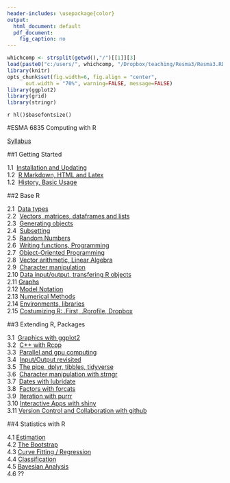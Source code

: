 ---
header-includes: \usepackage{color}
output:
  html_document: default
  pdf_document:
    fig_caption: no
---

<style>
table, th, td { text-align:right; }
th, td {padding: 10px;}
</style>

```{r, echo=FALSE, warning=FALSE, message=FALSE}
whichcomp <- strsplit(getwd(),"/")[[1]][3]
load(paste0("c:/users/", whichcomp, "/Dropbox/teaching/Resma3/Resma3.RData"))
library(knitr)
opts_chunk$set(fig.width=6, fig.align = "center", 
      out.width = "70%", warning=FALSE, message=FALSE)
library(ggplot2)
library(grid)
library(stringr)
```
`r hl()$basefontsize()`

#ESMA 6835 Computing with R

[Syllabus](syl.html)

##1  Getting Started

1.1&nbsp;  [Installation and Updating](install.html)  
1.2&nbsp;  [R Markdown, HTML and Latex](rmark.html)  
1.2&nbsp;  [History, Basic Usage](general.stuff.html)  

##2  Base R

2.1&nbsp; [Data types](datatypes.html)  
2.2&nbsp; [Vectors, matrices, dataframes and lists](dataformats.html)  
2.3&nbsp; [Generating objects](generate.vectors.html)  
2.4&nbsp; [Subsetting](subset.html)  
2.5&nbsp; [Random Numbers](random.numbers.html)  
2.6&nbsp; [Writing functions, Programming](write.functions.html)  
2.7&nbsp; [Object-Oriented Programming](object.oriented.Rmd)  
2.8&nbsp; [Vector arithmetic, Linear Algebra](vector.arithmetic.html)   
2.9&nbsp; [Character manipulation](character.html)  
2.10 [Data input/output, transfering R objects](io.html)   
2.11 [Graphs](graphs.html)  
2.12 [Model Notation](model.notation.html)  
2.13 [Numerical Methods](numerical.methods.html)  
2.14 [Environments, libraries](environments.html)    
2.15 [Costumizing R: .First, .Rprofile, Dropbox](customization.html)  

##3  Extending R, Packages

3.1&nbsp; [Graphics with ggplot2](ggplot2.html)  
3.2&nbsp; [C++ with Rcpp](rcpp.html)  
3.3&nbsp; [Parallel and gpu computing](parallel.html)  
3.4&nbsp; [Input/Output revisited](io1.hmtl)  
3.5&nbsp; [The pipe, dplyr, tibbles, tidyverse](pipe.html)  
3.6&nbsp; [Character manipulation with strngr](character1.html)  
3.7&nbsp; [Dates with lubridate](dates.html)  
3.8&nbsp; [Factors with forcats](forcats.html)  
3.9&nbsp; [Iteration with purrr](purrr.html)  
3.10  [Interactive Apps with shiny](shiny.html)  
3.11  [Version Control and Collaboration with github](github.html)  


##4  Statistics with R

4.1  [Estimation](estimation.html)  
4.2  [The Bootstrap](bootstrap.html)  
4.3  [Curve Fitting / Regression](curve.fitting.html)  
4.4  [Classification](classification.html)  
4.5  [Bayesian Analysis](bayes.html)  
4.6  ??


